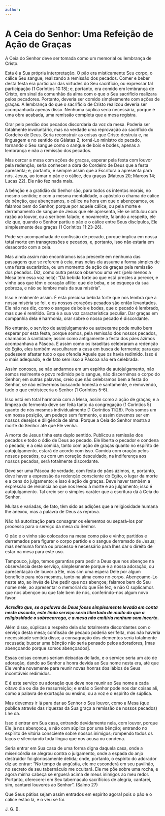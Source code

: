 ```yaml
---
author: 
---
```


# A Ceia do Senhor: Uma Refeição de Ação de Graças

A Ceia do Senhor deve ser tomada como um memorial ou lembrança de Cristo.

Esta é a Sua própria interpretação. O pão era misticamente Seu corpo, o cálice Seu sangue, realizando a remissão dos pecados. Comer e beber desta festa era participar das virtudes do Seu sacrifício, ou expressar tal participação (1 Coríntios 10:18); e, portanto, era comido em lembrança de Cristo, em sinal da comunhão da alma com o que o Seu sacrifício realizara pelos pecadores. Portanto, deveria ser comido simplesmente com ações de graças. A lembrança do que o sacrifício de Cristo realizou deveria ser acompanhada apenas disso. Nenhuma súplica seria necessária, porque é uma obra acabada, uma remissão completa que a mesa registra.

Orar pelo perdão dos pecados discordaria da voz da mesa. Poderia ser totalmente involuntário, mas na verdade uma reprovação ao sacrifício do Cordeiro de Deus. Seria reconstruir as coisas que Cristo destruiu e, na linguagem e no sentido de Gálatas 2, torná-Lo ministro do pecado, tornando o Seu sangue como o sangue de bois e bodes, apenas a lembrança e não a remissão dos pecados.

Mas cercar a mesa com ações de graças, esperar pela festa com louvor pela redenção, seria conhecer a obra do Cordeiro de Deus que a festa apresenta; e, portanto, é sempre assim que a Escritura a apresenta para nós. Jesus, ao tomar o pão e o cálice, deu graças (Mateus 20; Marcos 14; Lucas 22). Ele não fez nada mais.

A bênção e a gratidão do Senhor são, para todos os intentos morais, no mesmo sentido; e com a mesma mentalidade, o apóstolo o chama de cálice de bênção, que abençoamos, o cálice na hora em que o abençoamos, ou falamos bem do Senhor, porque por aquele cálice, ou pela morte e derramamento de sangue de Jesus que ele apresenta, Ele se intitulou com razão ao louvor, ou a ser bem falado; e novamente, falando a respeito, ele diz que, quando o Senhor partiu o pão e o cálice entre Seus discípulos, Ele simplesmente deu graças (1 Coríntios 11:23-26).

Pode ser acompanhada de confissão de pecado, porque implica em nossa total morte em transgressões e pecados, e, portanto, isso não estaria em desacordo com a ceia.

Mas ainda assim não encontramos isso presente em nenhuma das passagens que se referem à ceia, mas nelas ela assume a forma simples de uma festa eucarística, ou um momento de ação de graças pela remissão dos pecados. Diz, como outra pessoa observou uma vez (pelo menos a Mesa tem essa voz nela): “Dá bebida forte ao que está prestes a perecer, e vinho aos que têm o coração aflito: que ele beba, e se esqueça da sua pobreza, e não se lembre mais da sua miséria”.

Isso é realmente assim. É esta preciosa bebida forte que nos lembra que a nossa miséria se foi, e os nossos corações pesados são então levantados. Ele não nos diz, como o sangue de bois e bodes, que o pecado é lembrado, mas que é remitido. Esta é a sua voz característica peculiar. Dar graças em companhia dela é harmonia, orar sobre o nosso pecado é discordante.

No entanto, o serviço de autojulgamento ou autoexame pode muito bem esperar por esta festa, porque somos, pela remissão dos nossos pecados, chamados à santidade; assim como antigamente a festa dos pães ázimos acompanhava a Páscoa. E assim como os israelitas celebraram a redenção do Egito, eles também vasculharam a casa em busca de fermento; para que pudessem afastar tudo o que ofendia Aquele que os havia redimido. Isso é o mais adequado, e de fato sem isso a Páscoa não era celebrada.

Assim conosco, se não andarmos em um espírito de autojulgamento, não somos realmente o povo redimido pelo sangue, não discernimos o corpo do Senhor; em outras palavras, creio que não celebramos bem a festa do Senhor, se não estivermos buscando honesta e santamente, e removendo, tudo o que entristeceria o Senhor (1 Coríntios 5-6).

Isso está em total harmonia com a Mesa, assim como a ação de graças; e a limpeza do fermento deve ser feita tanto da congregação (1 Coríntios 5) quanto de nós mesmos individualmente (1 Coríntios 11:28). Pois somos um em nossa posição, um pedaço sem fermento, e assim devemos ser em nossos desejos e diligência de alma. Porque a Ceia do Senhor mostra a morte do Senhor até que Ele venha.

A morte de Jesus tinha este duplo sentido. Publicou a remissão dos pecados e todo o ódio de Deus ao pecado. Ele liberta o pecador e condena o pecado; e a ceia comida, tanto com ação de graças quanto no espírito de autojulgamento, estará de acordo com isso. Comida com oração pelos nossos pecados, ou com um coração descuidado, na indiferença aos nossos pecados, será totalmente discordante.

Deve ser uma Páscoa de verdade, com festa de pães ázimos, e, portanto, deve haver a expressão da redenção consciente do Egito, o lugar da morte e a cena do julgamento; e isso é ação de graças. Deve haver também a expressão de renúncia ao que nos levou à morte e ao julgamento; isso é autojulgamento. Tal creio ser o simples caráter que a escritura dá à Ceia do Senhor.

Muitas e variadas, de fato, têm sido as adições que a religiosidade humana lhe anexou, mas a palavra de Deus as reprova.

Não há autorização para consagrar os elementos ou separá-los por processo para o serviço da mesa do Senhor.

O pão e o vinho são colocados na mesa como pão e vinho; partidos e derramados para figurar o corpo partido e o sangue derramado de Jesus; mas nenhuma forma ou processo é necessário para lhes dar o direito de estar na mesa para este uso.

Tampouco, julgo, temos garantias para pedir a Deus que nos abençoe na observância deste serviço, simplesmente porque é a nossa adoração, ou apresentação de louvor a Ele, mas sim uma espera Dele por algum benefício para nós mesmos, tanto na alma como no corpo. Abençoamo-Lo neste ato, ao invés de Lhe pedir que nos abençoe; falamos bem do Seu nome nele, ao apresentar o memorial do que Ele fez, e não O suplicamos que nos abençoe ou que fale bem de nós, conferindo-nos algum novo favor.

**_Acredito que, se a palavra de Deus fosse simplesmente levada em conta neste assunto, este lindo serviço seria libertado de muito do que a religiosidade o sobrecarrega, e a mesa não emitiria nenhum som incerto._**

Além disso, súplicas a respeito dela são totalmente discordantes com o serviço desta mesa; confissão de pecado poderia ser feita, mas não haveria necessidade sentida disso; a consagração dos elementos seria totalmente recusada; buscar uma bênção não seria pensado pelos adoradores, \[mas abençoando porque somos abençoados\].

Essas coisas comuns seriam deixadas de lado, e o serviço seria um ato de adoração, dando ao Senhor a honra devida ao Seu nome nesta era, até que Ele venha novamente para reunir novas honras dos lábios de Seus incontáveis redimidos.

E é este serviço ou adoração que deve nos reunir ao Seu nome a cada oitavo dia ou dia de ressurreição; e então o Senhor pode nos dar coisas ali, como a palavra de exortação ou ensino, ou a voz e o espírito de súplica.

Mas devemos ir lá para dar ao Senhor o Seu louvor, como a Mesa (que publica através das riquezas da Sua graça a remissão de nossos pecados) Lhe dá.

Isso é entrar em Sua casa, entrando devidamente nela, com louvor, porque Ele já nos abençoou, e não com súplica por uma bênção; entrando no espírito de vitória consciente sobre nossos inimigos; rompendo todos os laços e silenciando toda língua que nos acusa ou condena.

Seria entrar em Sua casa de uma forma digna daquela casa, onde a misericórdia se alegrou contra o julgamento, onde a espada do anjo destruidor foi gloriosamente detida; onde, portanto, o espírito do adorador diz ao entrar: “No tempo da angústia, ele me esconderá em seu pavilhão, no secreto de seu tabernáculo me ocultará. Ele me põe sobre uma rocha, e agora minha cabeça se erguerá acima de meus inimigos ao meu redor. Portanto, oferecerei em Seu tabernáculo sacrifícios de alegria, cantarei, sim, cantarei louvores ao Senhor”. (Salmo 27)

Que Seus pátios sejam assim entrados em espírito agora! pois o pão e o cálice estão lá, e o véu se foi.

J. G. B.
